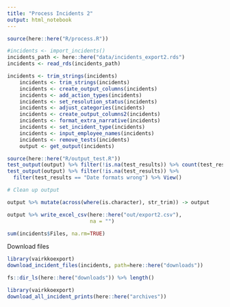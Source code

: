 ```yaml
---
title: "Process Incidents 2"
output: html_notebook
---
```

```r
source(here::here("R/process.R"))

#incidents <- import_incidents()
incidents_path <- here::here("data/incidents_export2.rds")
incidents <- read_rds(incidents_path)
```
```r
incidents <- trim_strings(incidents)
    incidents <- trim_strings(incidents)
    incidents <- create_output_columns(incidents)
    incidents <- add_action_types(incidents)
    incidents <- set_resolution_status(incidents)
    incidents <- adjust_categories(incidents)
    incidents <- create_output_columns2(incidents)
    incidents <- format_extra_narrative(incidents)
    incidents <- set_incident_type(incidents)
    incidents <- input_employee_names(incidents)
    incidents <- remove_tests(incidents)
    output <- get_output(incidents)

source(here::here("R/output_test.R"))
test_output(output) %>% filter(!is.na(test_results)) %>% count(test_results)
test_output(output) %>% filter(!is.na(test_results)) %>%
  filter(test_results == "Date formats wrong") %>% View()
```

```r

# Clean up output

output %>% mutate(across(where(is.character), str_trim)) -> output

output %>% write_excel_csv(here::here("out/export2.csv"),
                           na = "")


```

```r
sum(incidents$Files, na.rm=TRUE)
```
Download files
```r
library(vairkkoexport)
download_incident_files(incidents, path=here::here("downloads"))

fs::dir_ls(here::here("downloads")) %>% length()
```
```r
library(vairkkoexport)
download_all_incident_prints(here::here("archives"))
```

